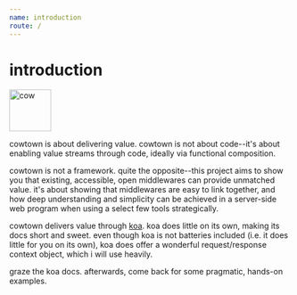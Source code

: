 ```yaml
---
name: introduction
route: /
---
```



# introduction

<img height='75' src={cow} alt='cow' />

cowtown is about delivering value.  cowtown is not about code--it's about enabling value streams through code, ideally via functional composition.

cowtown is not a framework.  quite the opposite--this project aims to show you that
existing, accessible, open middlewares can provide unmatched value.  it's about showing
that middlewares are easy to link together, and how deep understanding and simplicity can be
achieved in a server-side web program when using a select few tools strategically.

cowtown delivers value through [koa](https://koajs.com).  koa does little on its own,
making its docs short and sweet.  even though koa is not batteries included
(i.e. it does little for you on its own), koa does offer a wonderful
request/response context object, which i will use heavily.

graze the koa docs. afterwards,  come back for some pragmatic, hands-on examples.
